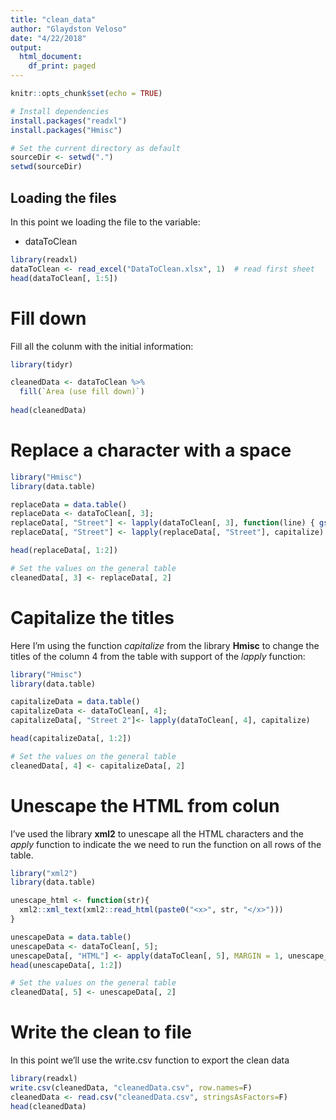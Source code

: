 ```yaml
---
title: "clean_data"
author: "Glaydston Veloso"
date: "4/22/2018"
output:
  html_document:
    df_print: paged
---
```


```r
knitr::opts_chunk$set(echo = TRUE)

# Install dependencies
install.packages("readxl")
install.packages("Hmisc")

# Set the current directory as default
sourceDir <- setwd(".")
setwd(sourceDir)
```

## Loading the files

In this point we loading the file to the variable:

- dataToClean

```r
library(readxl)
dataToClean <- read_excel("DataToClean.xlsx", 1)  # read first sheet
head(dataToClean[, 1:5])
```

# Fill down

Fill all the colunm with the initial information:

```r
library(tidyr)

cleanedData <- dataToClean %>%
  fill(`Area (use fill down)`)
  
head(cleanedData)
```

# Replace a character with a space

```r
library("Hmisc")
library(data.table) 

replaceData = data.table()
replaceData <- dataToClean[, 3];
replaceData[, "Street"] <- lapply(dataToClean[, 3], function(line) { gsub( "å", " ", line) })
replaceData[, "Street"] <- lapply(replaceData[, "Street"], capitalize)

head(replaceData[, 1:2])

# Set the values on the general table
cleanedData[, 3] <- replaceData[, 2]

```

# Capitalize the titles

Here I'm using the function _capitalize_ from the library **Hmisc** to change the titles of the column 4 from the table with support of the _lapply_ function:

```r
library("Hmisc")
library(data.table) 

capitalizeData = data.table()
capitalizeData <- dataToClean[, 4];
capitalizeData[, "Street 2"]<- lapply(dataToClean[, 4], capitalize)

head(capitalizeData[, 1:2])

# Set the values on the general table
cleanedData[, 4] <- capitalizeData[, 2]
```

# Unescape the HTML from colun

I've used the library **xml2** to unescape all the HTML characters and the _apply_ function to indicate the we need to run the function on all rows of the table.

```r
library("xml2")
library(data.table) 

unescape_html <- function(str){
  xml2::xml_text(xml2::read_html(paste0("<x>", str, "</x>")))
}

unescapeData = data.table()
unescapeData <- dataToClean[, 5];
unescapeData[, "HTML"] <- apply(dataToClean[, 5], MARGIN = 1, unescape_html)
head(unescapeData[, 1:2])

# Set the values on the general table
cleanedData[, 5] <- unescapeData[, 2]
```

# Write the clean to file

In this point we'll use the write.csv function to export the clean data

```r
library(readxl)
write.csv(cleanedData, "cleanedData.csv", row.names=F)
cleanedData <- read.csv("cleanedData.csv", stringsAsFactors=F) 
head(cleanedData)
```